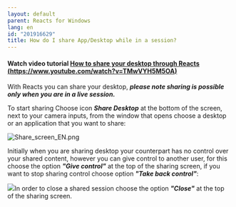 ```yaml
---
layout: default
parent: Reacts for Windows
lang: en
id: "201916629"
title: How do I share App/Desktop while in a session?
---
```

#### **Watch video tutorial [How to share your desktop through Reacts (https://www.youtube.com/watch?v=TMwVYH5M5OA)](https://www.youtube.com/watch?v=TMwVYH5M5OA)**

With Reacts you can share your desktop, **_please note sharing is possible only when you are in a live session._**

To start sharing Choose icon _**Share Desktop**_ at the bottom of the screen, next to your camera inputs, from the window that opens choose a desktop or an application that you want to share:

![Share_screen_EN.png](@assets/attachments/8096067330589.png)

Initially when you are sharing desktop your counterpart has no control over your shared content, however you can give control to another user, for this choose the option _**"Give control"**_ at the top of the sharing screen, if you want to stop sharing control choose option _**"Take back control"**_:

![](@assets/attachments/2014-10-15_16-31-21.png)In order to close a shared session choose the option _**"Close"**_ at the top of the sharing screen.


